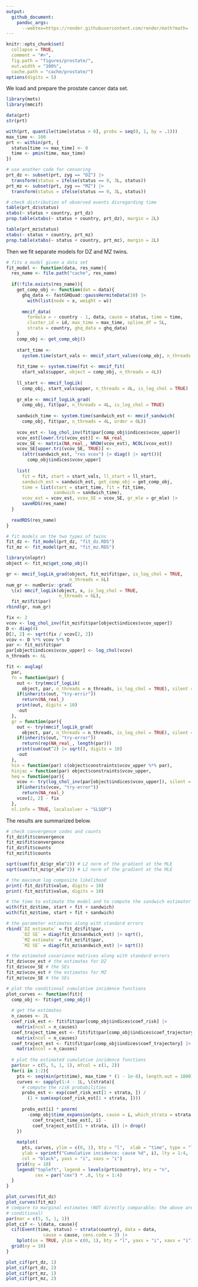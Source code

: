 ```yaml
---
output:
  github_document:
    pandoc_args:
      --webtex=https://render.githubusercontent.com/render/math?math=
---
```


```r
knitr::opts_chunk$set(
  collapse = TRUE,
  comment = "#>",
  fig.path = "figures/prostate/",
  out.width = "100%",
  cache.path = "cache/prostate/")
options(digits = 5)
```

We load and prepare the prostate cancer data set.

```r
library(mets)
library(mmcif)

data(prt)
str(prt)

with(prt, quantile(time[status > 0], probs = seq(0, 1, by = .1)))
max_time <- 100
prt <- within(prt, {
  status[time >= max_time] <- 0
  time <- pmin(time, max_time)
})

# use another code for censoring
prt_dz <- subset(prt, zyg == "DZ") |> 
  transform(status = ifelse(status == 0, 3L, status))
prt_mz <- subset(prt, zyg == "MZ") |> 
  transform(status = ifelse(status == 0, 3L, status))

# check distribution of observed events disregarding time
table(prt_dz$status)
xtabs(~ status + country, prt_dz)
prop.table(xtabs(~ status + country, prt_dz), margin = 2L)

table(prt_mz$status)
xtabs(~ status + country, prt_mz)
prop.table(xtabs(~ status + country, prt_mz), margin = 2L)
```

Then we fit separate models for DZ and MZ twins.

```r
# fits a model given a data set
fit_model <- function(data, res_name){
  res_name <- file.path("cache", res_name)
  
  if(!file.exists(res_name)){
    get_comp_obj <- function(dat = data){
      ghq_data <- fastGHQuad::gaussHermiteData(10) |> 
        with(list(node = x, weight = w))
      
      mmcif_data(
        formula = ~ country - 1, data, cause = status, time = time, 
        cluster_id = id, max_time = max_time, spline_df = 5L, 
        strata = country, ghq_data = ghq_data)
    }
    comp_obj <- get_comp_obj()
    
    start_time <- 
      system.time(start_vals <- mmcif_start_values(comp_obj, n_threads = 4L))
    
    fit_time <- system.time(fit <- mmcif_fit(
      start_vals$upper, object = comp_obj, n_threads = 4L))
    
    ll_start <- mmcif_logLik(
      comp_obj, start_vals$upper, n_threads = 4L, is_log_chol = TRUE)
    
    gr_mle <- mmcif_logLik_grad(
      comp_obj, fit$par, n_threads = 4L, is_log_chol = TRUE)
    
    sandwich_time <- system.time(sandwich_est <- mmcif_sandwich(
      comp_obj, fit$par, n_threads = 4L, order = 0L))
    
    vcov_est <- log_chol_inv(fit$par[comp_obj$indices$vcov_upper])
    vcov_est[lower.tri(vcov_est)] <- NA_real_
    vcov_SE <- matrix(NA_real_, NROW(vcov_est), NCOL(vcov_est))
    vcov_SE[upper.tri(vcov_SE, TRUE)] <- 
      (attr(sandwich_est, "res vcov") |> diag() |> sqrt())[
        comp_obj$indices$vcov_upper]
    
    list(
      fit = fit, start = start_vals, ll_start = ll_start, 
      sandwich_est = sandwich_est, get_comp_obj = get_comp_obj, 
      time = list(start = start_time, fit = fit_time, 
                  sandwich = sandwich_time), 
      vcov_est = vcov_est, vcov_SE = vcov_SE, gr_mle = gr_mle) |> 
      saveRDS(res_name)
  }
  
  readRDS(res_name)
}

# fit models on the two types of twins
fit_dz <- fit_model(prt_dz, "fit_dz.RDS")
fit_mz <- fit_model(prt_mz, "fit_mz.RDS")
```

```r
library(nloptr)
object <- fit_mz$get_comp_obj()

gr <- mmcif_logLik_grad(object, fit_mz$fit$par, is_log_chol = TRUE, 
                        n_threads = 6L)
num_gr <- numDeriv::grad(
  \(x) mmcif_logLik(object, x, is_log_chol = TRUE, 
                    n_threads = 6L),
  fit_mz$fit$par)
rbind(gr, num_gr)

fix <- 2
vcov <- log_chol_inv(fit_mz$fit$par[object$indices$vcov_upper])
D <- diag(4)
D[2, 2] <- sqrt(fix / vcov[2, 2])
vcov <- D %*% vcov %*% D
par <- fit_mz$fit$par
par[object$indices$vcov_upper] <- log_chol(vcov)
n_threads <- 6L

fit <- auglag(
  par, 
  fn = function(par) {
    out <- try(mmcif_logLik(
      object, par, n_threads = n_threads, is_log_chol = TRUE), silent = TRUE)
    if(inherits(out, "try-errir"))
      return(NA_real_)
    print(out, digits = 10)
    -out
  },
  gr = function(par){
    out <- try(mmcif_logLik_grad(
      object, par, n_threads = n_threads, is_log_chol = TRUE), silent = TRUE)
    if(inherits(out, "try-error"))
      return(rep(NA_real_, length(par)))
    print(sum(out^2) |> sqrt(), digits = 10)
    -out
  },
  hin = function(par) c(object$constraints$vcov_upper %*% par),
  hinjac = function(par) object$constraints$vcov_upper,
  heq = function(par){
    vcov <- try(log_chol_inv(par[object$indices$vcov_upper]), silent = TRUE)
    if(inherits(vcov, "try-error"))
      return(NA_real_)
    vcov[2, 2] - fix
  }, 
  nl.info = TRUE, localsolver = "SLSQP")
```

The results are summarized below.


```r
# check convergence codes and counts
fit_dz$fit$convergence
fit_mz$fit$convergence
fit_dz$fit$counts
fit_mz$fit$counts

sqrt(sum(fit_dz$gr_mle^2)) # L2 norm of the gradient at the MLE
sqrt(sum(fit_mz$gr_mle^2)) # L2 norm of the gradient at the MLE

# the maximum log composite likelihood
print(-fit_dz$fit$value, digits = 10)
print(-fit_mz$fit$value, digits = 10)

# the time to estimate the model and to compute the sandwich estimator
with(fit_dz$time, start + fit + sandwich)
with(fit_mz$time, start + fit + sandwich)

# the parameter estimates along with standard errors
rbind(`DZ estimate` = fit_dz$fit$par,
      `DZ SE` = diag(fit_dz$sandwich_est) |> sqrt(),
      `MZ estimate` = fit_mz$fit$par,
      `MZ SE` = diag(fit_mz$sandwich_est) |> sqrt())

# the estimated covariance matrices along with standard errors
fit_dz$vcov_est # the estimates for DZ
fit_dz$vcov_SE # the SEs
fit_mz$vcov_est # the estimates for MZ
fit_mz$vcov_SE # the SEs
```

```r
# plot the conditional cumulative incidence functions
plot_curves <- function(fit){
  comp_obj <- fit$get_comp_obj()
  
  # get the estimates
  n_causes <- 2L
  coef_risk_est <- fit$fit$par[comp_obj$indices$coef_risk] |> 
    matrix(ncol = n_causes)
  coef_traject_time_est <- fit$fit$par[comp_obj$indices$coef_trajectory_time] |> 
    matrix(ncol = n_causes)
  coef_traject_est <- fit$fit$par[comp_obj$indices$coef_trajectory] |> 
    matrix(ncol = n_causes)
  
  # plot the estimated cumulative incidence functions
  par(mar = c(5, 5, 1, 1), mfcol = c(1, 2))
  for(i in 1:2){
    pts <- seq(min(prt$time), max_time * (1 - 1e-8), length.out = 1000)
    curves <- sapply(1:4 - 1L, \(strata){
      # compute the risk probabilities  
      probs_est <- exp(coef_risk_est[1 + strata, ]) / 
        (1 + sum(exp(coef_risk_est[1 + strata, ])))
      
      probs_est[i] * pnorm(
        -comp_obj$time_expansion(pts, cause = i, which_strata = strata + 1L) %*% 
          coef_traject_time_est[, i] - 
          coef_traject_est[21 + strata, i]) |> drop()
    })
    
    matplot(
      pts, curves, ylim = c(0, 1), bty = "l",  xlab = "time", type = "l",
      ylab = sprintf("Cumulative incidence; cause %d", i), lty = 1:4, 
      col = "black", yaxs = "i", xaxs = "i")
    grid(ny = 10)
    legend("topleft", legend = levels(prt$country), bty = "n", 
           cex = par("cex") * .8, lty = 1:4)
  }
}

plot_curves(fit_dz)
plot_curves(fit_mz)
# compare to marginal estimates (NOT directly comparable; the above are 
# conditional)
par(mar = c(5, 5, 1, 1))
plot_cif <- \(data, cause){
  cif(Event(time, status) ~ strata(country), data = data,
              cause = cause, cens.code = 3) |>
    bplot(se = TRUE, ylim = c(0, 1), bty = "l", yaxs = "i", xaxs = "i")
  grid(ny = 10)
}

plot_cif(prt_dz, 1)
plot_cif(prt_dz, 2)
plot_cif(prt_mz, 1)
plot_cif(prt_mz, 2)
```
